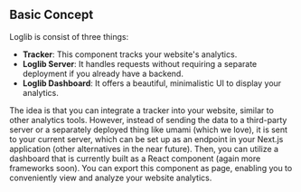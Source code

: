 
## Basic Concept

Loglib is consist of three things:

- **Tracker**: This component tracks your website's analytics.
- **Loglib Server**: It handles requests without requiring a separate deployment if you already have a backend.
- **Loglib Dashboard**: It offers a beautiful, minimalistic UI to display your analytics.

The idea is that you can integrate a tracker into your website, similar to other analytics tools. However, instead of sending the data to a third-party server or a separately deployed thing like umami (which we love), it is sent to your current server, which can be set up as an endpoint in your Next.js application (other alternatives in the near future). Then, you can utilize a dashboard that is currently built as a React component (again more frameworks soon). You can export this component as page, enabling you to conveniently view and analyze your website analytics.

